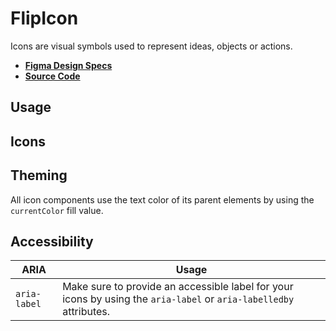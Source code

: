 
<Meta title="Components/FlipIcon" />

# FlipIcon

Icons are visual symbols used to represent ideas, objects or actions.

- **[Figma Design Specs](https://www.figma.com/file/3NYdzc6VzKvig29y82fQKI/Icons)**
- **[Source Code](https://github.com/flip-corp/swirl/tree/main/packages/swirl-components/src/components/flip-icon)**

## Usage

<Canvas withSource="open">
  <Story id="components-flipicon--default" />
</Canvas>

<ArgsTable story="." />

## Icons

<Canvas withSource="none">
  <Story id="components-flipicon--icons" />
</Canvas>

## Theming

All icon components use the text color of its parent elements by using the
`currentColor` fill value.

## Accessibility

| ARIA         | Usage                                                                                                              |
| ------------ | ------------------------------------------------------------------------------------------------------------------ |
| `aria-label` | Make sure to provide an accessible label for your icons by using the `aria-label` or `aria-labelledby` attributes. |
